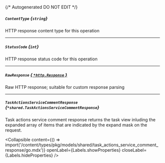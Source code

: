 {/* Autogenerated DO NOT EDIT  */}

##### `ContentType` *{`string`}*
HTTP response content type for this operation

---
##### `StatusCode` *{`int`}*
HTTP response status code for this operation

---
##### `RawResponse` [*{ `*http.Response` }*](https://pkg.go.dev/net/http#Response)
Raw HTTP response; suitable for custom response parsing

---
##### `TaskActionsServiceCommentResponse` *{`*shared.TaskActionsServiceCommentResponse`}*
Task actions service comment response returns the task view inluding the expanded array of items that are indicated by the expand mask on the request.

<Collapsible content={() => import('/content/types/pkg/models/shared/task_actions_service_comment_response/go.mdx')} openLabel={Labels.showProperties} closeLabel={Labels.hideProperties} />




